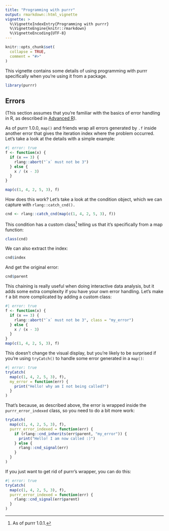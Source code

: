 ```yaml
---
title: "Programming with purrr"
output: rmarkdown::html_vignette
vignette: >
  %\VignetteIndexEntry{Programming with purrr}
  %\VignetteEngine{knitr::rmarkdown}
  %\VignetteEncoding{UTF-8}
---
```


```r
knitr::opts_chunk$set(
  collapse = TRUE,
  comment = "#>"
)
```

This vignette contains some details of using programming with purrr specifically when you're using it from a package.

```r
library(purrr)
```

## Errors

(This section assumes that you're familiar with the basics of error handling in R, as described in [Advanced R](https://adv-r.hadley.nz/conditions.html)).

As of purrr 1.0.0, `map()` and friends wrap all errors generated by `.f` inside another error that gives the iteration index where the problem occurred.
Let's take a look at the details with a simple example:

```r
#| error: true
f <- function(x) {
  if (x == 3) {
    rlang::abort("`x` must not be 3")
  } else {
    x / (x - 3)
  }
} 

map(c(1, 4, 2, 5, 3), f)
```

How does this work?
Let's take a look at the condition object, which we can capture with `rlang::catch_cnd().`

```r
cnd <- rlang::catch_cnd(map(c(1, 4, 2, 5, 3), f))
```

This condition has a custom class[^1] telling us that it's specifically from a map function:

[^1]: As of purrr 1.0.1.

```r
class(cnd)
```

We can also extract the index:

```r
cnd$index
```

And get the original error:

```r
cnd$parent
```

This chaining is really useful when doing interactive data analysis, but it adds some extra complexity if you have your own error handling.
Let's make `f` a bit more complicated by adding a custom class:

```r
#| error: true 
f <- function(x) {
  if (x == 3) {
    rlang::abort("`x` must not be 3", class = "my_error")
  } else {
    x / (x - 3)
  }
} 
map(c(1, 4, 2, 5, 3), f)
```

This doesn't change the visual display, but you're likely to be surprised if you're using `tryCatch()` to handle some error generated in a `map()`:

```r
#| error: true
tryCatch(
  map(c(1, 4, 2, 5, 3), f),
  my_error = function(err) {
    print("Hello! why am I not being called?")
  }
)
```

That's because, as described above, the error is wrapped inside the `purrr_error_indexed` class, so you need to do a bit more work:

```r
tryCatch(
  map(c(1, 4, 2, 5, 3), f),
  purrr_error_indexed = function(err) {
    if (rlang::cnd_inherits(err$parent, "my_error")) {
      print("Hello! I am now called :)")
    } else {
      rlang::cnd_signal(err)
    }
  }
)
```

If you just want to get rid of purrr's wrapper, you can do this:

```r
#| error: true
tryCatch(
  map(c(1, 4, 2, 5, 3), f),
  purrr_error_indexed = function(err) {
    rlang::cnd_signal(err$parent)
  }
)
```

